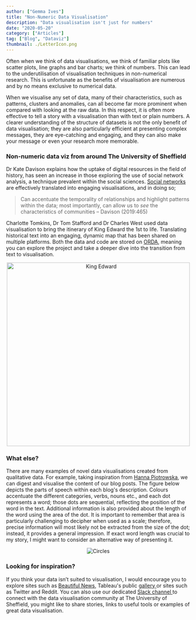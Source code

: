 ```yaml
---
author: ["Gemma Ives"]
title: "Non-Numeric Data Visualisation"
description: "Data visualisation isn't just for numbers"
date: "2020-05-20"
category: ["Articles"]
tag: ["Blog", "Dataviz"]
thumbnail: ./LetterIcon.png
---
```

Often when we think of data visualisations, we think of familiar plots like scatter plots, line graphs and bar charts; we think of numbers.
This can lead to the underutilisation of visualisation techniques in non-numerical research.
This is unfortunate as the benefits of visualisation are numerous and by no means exclusive to numerical data.

When we visualise any set of data, many of their characteristics, such as patterns, clusters and anomalies, can all become far more prominent when compared with looking at the raw data.
In this respect, it is often more effective to tell a story with a visualisation than with text or plain numbers.
A clearer understanding of the structure of datasets is not the only benefit of data visualisation; 
they are also particularly efficient at presenting complex messages, they are eye-catching and engaging, and they can also make your message or even your research more memorable.

### Non-numeric data viz from around The University of Sheffield
Dr Kate Davison explains how the uptake of digital resources in the field of history,
has seen an increase in those exploring the use of social network analysis,
a technique prevalent within the social sciences. <a href="https://www.data-to-viz.com/graph/network.html"> Social networks</a>
are effectively translated into engaging visualisations, and in doing so;

> Can accentuate the temporality of relationships and highlight patterns within the data; most importantly,
 can allow us to *see* the characteristics of communities – Davison (2019:465)

Charlotte Tomkins, Dr Tom Stafford and Dr Charles West used data visualisation to
bring the itinerary of King Edward the 1st to life. Translating historical text into an engaging, dynamic map that has
been shared on multiple platforms. Both the data and code are stored on <a href="https://doi.org/10.15131/shef.data.8948699.v1"> ORDA</a>, meaning
you can explore the project and take a deeper dive into the transition from text to visualisation.

<div class="img-container" align="center">
  <img src="/edward_itineraryCUMULATIVE.gif" alt="King Edward" width="500"/>
</div>

### What else?
There are many examples of novel data visualisations created from qualitative data.
For example, taking inspiration from <a href="https://www.behance.net/gallery/83315693/Italo-Calvino-text-data-data-visualization-book"> Hanna Piotrowska</a>,
we can digest and visualise the content of our blog posts. The figure below depicts the parts of speech within each blog's description.
Colours accentuate the different categories, verbs, nouns etc., and each dot represents a word; those dots are sequential, reflecting the position of the word in the text.
Additional information is also provided about the length of the word using the area of the dot. It is important to remember that area is particularly
challenging to decipher when used as a scale; therefore, precise information will most likely not be extracted from the size of the dot; instead, it provides a general impression.
If exact word length was crucial to my story, I might want to consider an alternative way of presenting it.

<div class="img-container" align="center">
  <img src="BlogBreakdown.png" alt="Circles"/>
</div>

### Looking for inspiration?

If you think your data isn’t suited to visualisation, I would encourage you to explore sites
such as <a href="https://informationisbeautiful.net/beautifulnews/">Beautiful News</a>, Tableau's
public <a href="https://public.tableau.com/en-gb/gallery/?tab=viz-of-the-day&type=viz-of-the-day">gallery </a>
or sites such as Twitter and Reddit.
You can also use our dedicated <a href="https://join.slack.com/t/shef-dataviz/signup">Slack channel </a>to connect with the data visualisation community at The University of Sheffield,
you might like to share stories, links to useful tools or examples of great data visualisation.
